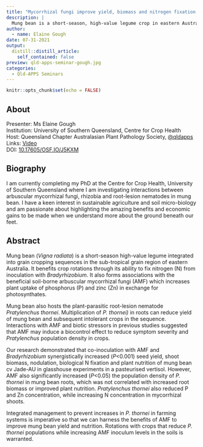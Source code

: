 ```yaml
---
title: "Mycorrhizal fungi improve yield, biomass and nitrogen fixation by rhizobia but increase population densities of the root-lesion nematode Pratylenchus thornei in mung bean"
description: |
  Mung bean is a short-season, high-value legume crop in eastern Australia that is susceptible to the plant-parasitic root-lesion nematode _Pratylenchus thornei_. It also forms associations with the beneficial soil-borne arbuscular mycorrhizal fungi (AMF) which increases plant uptake of phosphorus (P) and zinc (Zn) in exchange for photosynthates. Interactions with AMF and biotic stressors in previous studies suggested that AMF may induce a biocontrol effect to reduce symptom severity and Pratylenchus population density in crops. Presented for the Queensland Chapter of the Australasian Plant Pathology Society (APPS).
author:
  - name: Elaine Gough
date: 07-31-2021
output:
  distill::distill_article:
    self_contained: false
preview: qld-apps-seminar-gough.jpg
categories:
  - Qld-APPS Seminars
---
```



```r
knitr::opts_chunk$set(echo = FALSE)
```

## About

Presenter: Ms Elaine Gough \
Institution: University of Southern Queensland, Centre for Crop Health \
Host: Queensland Chapter Australasian Plant Pathology Society, [\@qldapps](https://twitter.com/qldapps) \
Links: [Video](https://youtu.be/V28QN7l_enw) \
DOI: [10.17605/OSF.IO/J5KXM](https://doi.org/10.17605/OSF.IO/J5KXM)

## Biography

I am currently completing my PhD at the Centre for Crop Health, University of Southern Queensland where I am investigating interactions between arbuscular mycorrhizal fungi, rhizobia and root-lesion nematodes in mung bean.
I have a keen interest in sustainable agriculture and soil micro-biology and am passionate about highlighting the amazing benefits and economic gains to be made when we understand more about the ground beneath our feet.

## Abstract

Mung bean (_Vigna radiata_) is a short-season high-value legume integrated into grain cropping sequences in the sub-tropical grain region of eastern Australia.
It benefits crop rotations through its ability to fix nitrogen (N) from inoculation with _Bradyrhizobium_.
It also forms associations with the beneficial soil-borne arbuscular mycorrhizal fungi (AMF) which increases plant uptake of phosphorus (P) and zinc (Zn) in exchange for photosynthates.

Mung bean also hosts the plant-parasitic root-lesion nematode _Pratylenchus thornei_.
Multiplication of _P. thornei)_ in roots can reduce yield of mung bean and subsequent intolerant crops in the sequence.
Interactions with AMF and biotic stressors in previous studies suggested that AMF may induce a biocontrol effect to reduce symptom severity and _Pratylenchus_ population density in crops.

Our research demonstrated that co-inoculation with AMF and _Bradyrhizobium_ synergistically increased (_P_<0.001) seed yield, shoot biomass, nodulation, biological N fixation and plant nutrition of mung bean cv Jade-AU in glasshouse experiments in a pasteurised vertisol.
However, AMF also significantly increased (_P_<0.05) the population density of _P. thornei_ in mung bean roots, which was not correlated with increased root biomass or improved plant nutrition.
_Pratylenchus thornei_ also reduced P and Zn concentration, while increasing N concentration in mycorrhizal shoots.

Integrated management to prevent increases in _P. thornei_ in farming systems is imperative so that we can harness the benefits of AMF to improve mung bean yield and nutrition.
Rotations with crops that reduce _P. thornei_ populations while increasing AMF inoculum levels in the soils is warranted.
